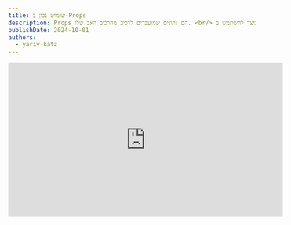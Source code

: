 ```yaml
---
title: שימוש נכון ב-Props
description: Props הם נתונים שמועברים לרכיב מהרכיב האב שלו. <br/> הנה רשימה של טיפים כיצד להשתמש ב-props בצורה נכונה
publishDate: 2024-10-01
authors:
  - yariv-katz
---
```



<div class="not-content flex">
	<iframe
		className="mx-auto mb-10"
		width="560"
		height="315"
		src="https://www.youtube.com/embed/krpGUmiCIEU?si=XPXEkzqSK4X5aizM"
		title="YouTube video player"
		frameBorder="0"
		allow="accelerometer; autoplay; clipboard-write; encrypted-media; gyroscope; picture-in-picture; web-share"
		allowFullScreen
	/>
</div>

Props הם נתונים שמועברים לרכיב מהרכיב האב שלו.  
הנה רשימה של טיפים כיצד להשתמש ב-props בצורה נכונה ב-`React`

## \#1 המנעו מ-Prop drilling

Prop drilling הוא העברת props להרבה שלבים בעץ ה - **React Components**  
נסתכל על הדוגמא הבאה שבה `<App>` מעבירה prop ל `<Child>` ו- `<Child>` מעבירה אותו ל- `<GrandChild>`  

<div className="mt-5 not-content" dir="ltr">
<Sandpack 
	client:load
	files={{
		"App.js": {			
			code: `
  return (
    <Child title="hello from parent"  />
  )
}`
		},
		"Child.js": {
			code: `
  return (
    <GrandChild {...props} />
  )
}`
		},
		"GrandChild.js": {
			code: `
  return (
    <div>{props.title}</div>
  )
}`
		}
	}}
	template="react" 
/>
</div>

העברת ה- Props במורד העץ של הרכיבים נקראת **prop drilling** והיא נחשבת לפרקטיקה רעה כאשר מעבירים props ב-`React`.

### דרכים למנוע prop drilling

כדי למנוע prop drilling ניתן לבצע אחת מהדרכים הבאות:

1. אחסון הנתונים ב-context

בדוגמא הבאה במקום להעביר את ה-props במורד העץ של הרכיבים, אנו יוצרים context ומאחסנים את ה-props ב-context.

<div className="mt-5 not-content" dir="ltr">
<Sandpack 
	client:load
	files={{
		"title.context.js": {
			code: `
	title: ''
});
`
		},
		"App.js": {			
			code: `
  return (
	  <titleContext.Provider value={{title: 'hello from parent'}}>
        <Child />
	  </titleContext.Provider>
  )
}`
		},
		"Child.js": {
			code: `
  return (
    <GrandChild />
  )
}`
		},
		"GrandChild.js": {
			code: `
  const { title } = useContext(titleContext);
  return (
    <div>{title}</div>
  )
}`
		}
	}}
	template="react" 
/>
</div>

2. שימוש בספריית ניהול State

דרך נוספת למנוע prop drilling היא להשתמש בספריית ניהול State כמו `Redux` או `Mobx` כדי לאחסן את הנתונים ב-state גלובלי.

נדגים בדוגמא הבאה עם [Redux](https://redux.js.org/), `Redux` אינו הספרייה היחידה לניהול State, ישנם ספריות ניהול State רבות ופופולריות נוספות שכל אחת מהן יש לה יתרונות וחסרונות.

<div className="mt-5 not-content" dir="ltr">
<Sandpack 
	client:load
	customSetup={{ 
		dependencies: { 
			"react": "^18.0.0",
    	"react-dom": "^18.0.0",
    	"react-scripts": "^5.0.0",
			"@reduxjs/toolkit": "^2.2.7",
			"react-redux": "^9.1.2"
		}
	}}
	files={{
		"store.js": {
			code: `
	name: 'messages',
	initialState: {
		title: 'hello default value'
	},
	reducers: {
		setTitle: (state, action) => {
			state.title = action.payload;
		}
	}
})

	reducer: {
		messages: messagesSlice.reducer
	}	
})
			`
		},
		"App.js": {			
			code: `
  return (
	  <Provider store={store}>
        <Parent />
	  </Provider>
  )
}`
		},
		"Parent.js": {
			code: `
  const dispatch = useDispatch();
	
  useEffect(() => {
    dispatch(messagesSlice.actions.setTitle('Hello World from parent!'))
  }, [dispatch])

  return (
    <Child />
  )
}`
		},
		"Child.js": {
			code: `

  return (
    <GrandChild />
  )
}			
`
		},
		"GrandChild.js": {
			code: `
  const title = useSelector((state) => state.messages.title)
  return (
    <div>{title}</div>
  )
}`
		}
	}}
	template="react" 
/>
</div>

אנחנו צריכים לעטוף את כל האפליקציה שלנו עם רכיב `Provider` מספריית `react-redux` כדי שכל עץ הרכיבים יוכל לגשת ל-Redux store, ואנו עושים זאת ב-`App.js`.  
`Parent.js` יכול לאחסן נתונים ב-Redux ש-`GrandChild` יכול לגשת אליהם בלי צורך ב-**Prop drilling**  
`GrandChild.js` יכול לגשת לנתונים ב-Redux באמצעות השימוש ב- `useSelector` hook.

## \#2. שימוש בקונבנציות בשמות ה-props

אם תסתכלו על [Material Design](https://mui.com/) ותבחנו בשמות ה-props שאתם מעבירים לרכיבים, תגלו ששמות ה-props חוזרים בין רכיבים שונים.  
לדוגמא: `variant`, `sx`, `disabled`, `color` ועוד.

כאשר אתם יוצרים אפליקציה, עליכם לדמיין שאתם לא רק יוצרים אפליקציה, אלא גם יוצרים שפה שלמה.  
אותה שפה תשקף איך האפליקציה שלכם תראה: סגנון חוזר, רכיבים חוזרים ו-UX.  
אותה שפה תשקף גם איך הקוד שלכם יראה: שימוש בפונקציות, מחלקות, יצירת ספריות משלכם, יצירת כלים שתשתמשו בהם בכל האפליקציה שלכם.  
אותה שפה תשמש ככלי אכיפה שתשקף עליכם לבנות את האפליקציה שלכם כמו קוביות לגו, בשימוש בתשתיות טובות ובשימוש בקוד שלכם.

אותה שפה תשקף גם על קונבנציות שתצטרכו להשתמש בהן, ואותן קונבנציות יעזרו לכם להשתמש שימוש חוזר בסט הכלים שבניתם.

לדוגמא בבסיס הנתונים שלכם, בעמודות הטבלאות, תשתדלו להשתמש בשמות דומים לעמודות דומות, אם לדוגמא יש לכם ישות (A) שמכילה עמודה שנקראת `name`, ויש לכם ישות (B) שגם היא מכילה עמודה שנקראת `name` תשתדלו להשתמש באותו שם גם ב- B ולא להשתמש לדוגמא ב- A בעמודה `name` וב- B בעמודה `title`.  

למה זה כל כך חשוב לשמות דומים?  
במילה אחת **קיבוץ**  
כאשר יוצרים תוכנה אנו אוהבים לקיבץ דברים דומים יחד, מהקיבוץ הזה אפשר לחלק לקיבוצים גדולים יותר וגדולים יותר וגדולים יותר.  
לדוגמא אולי תקחו פונקציות שקשורות זו לזו ותכניסו אותן לתוך מחלקה, אולי תקחו את המחלקה הזו ותכניסו אותה לתוך פונקציות עזר וכלים ותכניסו אותם לתוך ספריית חיצונית, ומכך תיצרו אפליקציות שונות.

אנחנו אוהבים לקבץ דברים יחד לקבוצות לוגיות כאשר עוסקים בפיתוח תוכנה, השמות עוזרים להבין את החלוקה הזאת לקבוצות ושימוש חוזר בקוד ולכן הם חשובים.  
קל יותר לקבץ דברים יחד אם השמות דומים זה לזה.

אותה חוקיות עובדת גם בשמות של ה - props ברכיבים שלכם, תשתדלו להשתמש בשמות דומים ל- props ברכיבים שלכם, זה יעזור לכם לארגן, להוריש, להשתמש בתבניות שונות, למצוא את הפרצות ה - `DRY` שלכם.  
זה יעזור גם לרכיבים שלכם להיות יותר נגישים לצוות שלכם.

## \#3. סוגי ה-props, אופציונליים וערך ברירת מחדל

תשאלו את עצמכם, מהו הסוג של כל פרופ שמועבר? האם הפרופ הוא חובה או אופציונלי? אם הפרופ הוא אופציונלי האם יש לו ערך ברירת מחדל?

כאשר משתמשים ב-[TypeScript](https://www.typescriptlang.org/) תשובה לשאלות האלו תיראה כך:

```typescript
import type { FC } from 'react'

type ChildProps = {
	age? number;
	name: string;
}

export const Child: FC<ChildProps> = ({
	age = 33,
	name
}) => {
	// ...
}
```

שימו לב איך אנחנו מפרטים את כל סוג הפרופ שמועבר, אנו גם מפרטים אם הפרופ הוא אופציונלי או חובה, ואם נדרש נכניס לפרופ ערך ברירת מחדל בדסטרקטור.

אותה חוקיות עובדת גם ב- **JavaScript** כאשר הקוד יראה כך:

```js
import PropTypes from 'prop-types';

export const Child = ({
	age = 33,
	name
}) => {
	// ...	
}

Child.propTypes = {
	age: PropTypes.number,
	name: PropTypes.string.isRequired
}
```

## \#4. הוסיפו הערות

תיהיו חלק מהצוות שלכם, תוסיפו הערות לרכיבים שלכם כולל את הפרופס שהרכיב מקבל.  
המפתחים בצוות שלכם לא יבינו איך להשתמש ברכיב שלכם מיד, עזרו להם עם [JSDocs](https://jsdoc.app/)

```js
/**
 * This component will do this and that
 * @param {Object} props
 * @param {number} props.age - the age of the child
 * @param {string} props.name - the name of the child
 * @returns {React.ReactElement}
 */
export const Child = ({
	age = 33,
	name
}) => {
	// ...	
}
```

עבודה עם `JSDoc` תשתלב נהדר עם ה-IDE שלכם שיכול להציג לכם הערות כאשר מעבירים על הפונקציה.

## \#5. types גנריים

האם אתם משתמשים ב-[TypeScript](https://www.typescriptlang.org/)? אם כן, תשתמשו בכל הכוח של `TypeScript` כדי להגדיר את סוגי ה-props שלכם.  
לדוגמא תוכלו להשתמש ב- `Generic Type <T>` כדי להגדיר את הבדיקות של `TypeScript` על פי סוג שנשלח ב `<T>`.

ניקח כדוגמא את הרכיב הבא שמקבל מופע של מחלקה ומדפיס אחת מהמאפיינים של המחלקה לפי ה-props שנשלחים לרכיב:

```typescript

type FilteredKeys<T, U> = { [P in keyof T]: T[P] extends U ? P : never }[keyof T];

type Props<T, U> = { 
	entity: T;
	typeThis: FilteredKeys<T, U>;
}

export const Generic = <T extends unknown, U extends ReactNode>({ 
	entity, 
	typeThis 
} : Props<T, U>): ReactElement => {
	const hello = entity[typeThis] as U;
	return (
		<div>
			<h1>{hello}</h1>
		</div>
	);
}

```

שימו לב ש `FilterKeys` מסנן רק את המאפיינים שמורים על פי `U`, אז אם אני שולח את האובייקט:

```
const a = {
	hello: 'world',
	age: 33,
	meaning: 42
}
```

אז `FilteredKeys<typeof a, number>` יחזיר `age | meaning`.

ה - `props` של הרכיב מקבלים 2 סוגי `Generic` ולכן כדי לקרוא לרכיב נוכל לעשות את הקריאה הבאה:

```typescript
class Person {
  name = 'academeez';
  age = {};
}

const me = new Person();

function App() {
  return (
		<Generic<Person, string> entity={me} typeThis='name' />
  );
}
```

האם ידעתם שרוב הרכיבים ב- `mui` מכילים סוג גנרי?  
אבל אנחנו לא צריכים באמת לשלוח אותם כאשר משתמשים ברכיב שלהם נכון?  
בדוגמא שלנו אנחנו לא צריכים לשלוח את הגנריים האלו, והיינו יכולים לכתוב את אותו דבר כך:

```typescript
<Generic entity={me} typeThis='name' />
```

זה עובד כי `typescript` יכול להסיק את סוגי הגנריים על פי ה-props האחרים שאנו מעבירים, זה הסיבה שבדרך כלל אין צורך לשלוח את הגנריים ל- `mui`.  

משתנים גנריים הם רק חלק מהכוח של `typescript` שאני רואה שרוב המפתחים המנוסים מפספסים כאשר כותבים את הרכיבים שלהם.

## \#6 להשתמש ב memo או לא להשתמש ב memo?

חשוב להבין מתי כדאי להשתמש ב- `memo` על ה- props שאתם מעבירים.  
כחוק כללי תשתמשו ב- `memo` על ה- props שאתם מעבירים במקרים הבאים:

1. כאשר הרכיב שאליו אתם מעבירים את ה- props הוא רכיב פיור שהוא מעוטר ב- `React.memo`, והרכיבים שאתם מעבירים הם לא פרימיטיבים, ואתם רוצים למנוע מהרכיב הזה לעדכן כאשר האבא שלו עושה רנדר:

```js title="Child.js"
import {memo} from 'react';

function Child({
	person,
	onClick
}) {
	return (
		<div>
			<h1>
			Hello {person.name}
			</h1>
			<button onClick={onClick}>
				click me
			</button>
		</div>
		
	)
}

export default memo(Child);
```

תעשו `memo` על ה- props שאתם מעבירים ל- `Child` אם אתם לא רוצים שהוא ירנדר כל פעם שהאבא שלו רונדר.

`Child` מעוטר ב- `memo` ולכן הוא ירנדר רק כאשר ה- props שלו משתנים.

2. ה - props משמשים ב - Child ב - dependency array לדוגמא ב - `useEffect`, `useCallback`, `useMemo` ואתם לא רוצים שהם ירוצו שוב:

```javascript
import {useMemo} from 'react';

export default function Child({
	student,
}) {
	
	const grade = useMemo(() => {
		// when student is changed calculate his grade
	}, [student])
	
	return (
		<h1>
		You got {grade}
		</h1>			
	)
}
```

שימו לב שהילד קיבל prop ומשתמש ב prop בתוך dependency array, כך האב יכול לשלוט מתי הוא יצור את התלמיד כדי למנוע חישובים יקרים ב- `Child`

## \#7 אם אתם יכולים לקבל את ה- props אז אל תעבירו אותם

בתחילת הדרך של `Redux` במדריך שלהם, הם ציינו דרך לפרק את הרכיבים שלכם לרכיבי **Container** ורכיבי **Dumb**.  
זו דרך שעזרה ל **Dan Abramov** בעבר והוא כתב על זה במאמר [זה](https://medium.com/@dan_abramov/smart-and-dumb-components-7ca2f9a7c7d0)

בתחילת המאמר תראו את ההערה שלו:

> Update from 2019: I wrote this article a long time ago and my views have since evolved. In particular, I don’t suggest splitting your components like this anymore. If you find it natural in your codebase, this pattern can be handy. But I’ve seen it enforced without any necessity and with almost dogmatic fervor far too many times. The main reason I found it useful was because it let me separate complex stateful logic from other aspects of the component. Hooks let me do the same thing without an arbitrary division. This text is left intact for historical reasons but don’t take it too seriously.

העידן של הרכיבים החכמים והטיפשים כבר לא מתאים לעולם עם components שמשתמשים ב-hooks.

פעמים רבות אני רואה מפתחים מעבירים את ה- props לרכיבים שלהם כאשר הם יכולים לקבל את ה- props בעצמם על ידי קריאה ל-hook מסוים.

נבחן את הדוגמא הבאה המשתמשת ב - [NextJS](https://nextjs.org/)

```javascript
function App() {
  const router = useRouter();
  const id = router.query['id']
  
  return (
    <Article id={id} />
  );
}
```

ה - `<Article />` יכול לקבל את ה - `id` מה - `useRouter()` ולא צריך לקבל אותו מה - `App`.  
אז למה אנחנו מעבירים אותו?
מדוע שה - `<Article />` לא יכול לקרוא ל - `useRouter()` בעצמו?

ככל שתעבירו יותר props שאין באמת צורך להעביר אותם, כך תקשה על עצמכם להבין את הרכיב שלכם וכך תקשה על צוות שלכם להבין את הרכיב שלכם.

## סיכום

למדנו על props מאוד מוקדם כאשר התחלנו ללמוד על `React`.  
עושה רושם שזה נושא פשוט, אך אני רואה כל כך הרבה טעויות ושימושים לא נכונים של אפילו של מפתחים מנוסים ב- `React`.
כאשר לא מקפידים על שימוש נכון ב - `props` זה יוביל ליותר באגים, יותר רנדרים, API של רכיבים שאינם ברורים ולכן פחות משתמשים בהם, זה אפילו משפיע על הבדיקות ועל הקוד שלכם ועל הקושי שלכם לבדוק את הרכיבים שלכם.

מקווה ששיעור זה ישפר את יכולת העברת ה- `props` שלכם ב- `React`.
